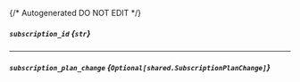 {/* Autogenerated DO NOT EDIT  */}

##### `subscription_id` *{`str`}*

---
##### `subscription_plan_change` *{`Optional[shared.SubscriptionPlanChange]`}*
<Collapsible>
    <SubscriptionPlanChange/>
</Collapsible>


